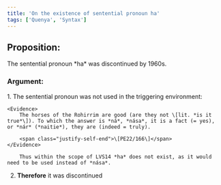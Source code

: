 ```yaml
---
title: 'On the existence of sentential pronoun ha'
tags: ['Quenya', 'Syntax']
---
```


## Proposition:

<aside class="bg-sky-500 p-6 rounded-lg text-white">The sentential pronoun *ha* was discontinued by 1960s.</aside>

### Argument:

<Steps>
1. The sentential pronoun was not used in the triggering environment:
    
    <Evidence>
        The horses of the Rohirrim are good (are they not \[lit. *is it true*\]). To which the answer is *ná*, *nása*, it is a fact (= yes), or *nár* (*naitie*), they are (indeed = truly).
        
        <span class="justify-self-end">\[PE22/166\]</span>
    </Evidence>
        
        Thus within the scope of LVS14 *ha* does not exist, as it would need to be used instead of *nása*.

2. **Therefore** it was discontinued
</Steps>